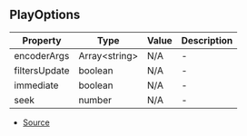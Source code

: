 ## PlayOptions


| Property | Type | Value | Description |
| ----------- | ----------- | ----------- | ----------- |
| encoderArgs | Array\<string> | N/A | - |
| filtersUpdate | boolean | N/A | - |
| immediate | boolean | N/A | - |
| seek | number | N/A | - |


- [Source](https://github.com/Androz2091/discord-player/blob/1a12f69/packages/discord-player/src/types/types.ts#L207)
